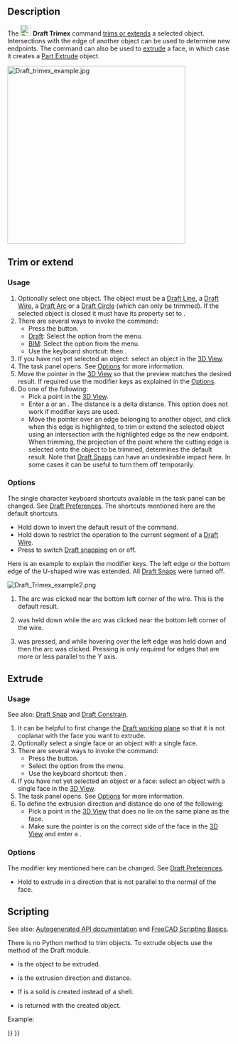 <languages/>
<translate>

<!--T:16-->
{{Docnav
|[[Draft_Offset|Offset]]
|[[Draft_Stretch|Stretch]]
|[[Draft_Workbench|Draft]]
|IconL=Draft_Offset.svg
|IconR=Draft_Stretch.svg
|IconC=Workbench_Draft.svg
}}

<!--T:1-->
{{GuiCommand
|Name=Draft Trimex
|MenuLocation=Modification → Trimex<br>Modify → Trimex
|Workbenches=[[Draft_Workbench|Draft]], [[BIM_Workbench|BIM]]
|Shortcut={{KEY|T}} {{KEY|R}}
|SeeAlso=[[Part_Extrude|Part Extrude]]
}}

==Description== <!--T:2-->

<!--T:3-->
The [[Image:Draft_Trimex.svg|24px]] '''Draft Trimex''' command [[#Trim_or_extend|trims or extends]] a selected object. Intersections with the edge of another object can be used to determine new endpoints. The command can also be used to [[#Extrude|extrude]] a face, in which case it creates a [[Part_Extrude|Part Extrude]] object.

</translate>
[[Image:Draft trimex example.jpg|400px]]
<translate>
<!--T:11-->
{{Caption|Top: a Draft Wire extended and then trimmed.<br>
Bottom: a face extruded into a solid body.}}

==Trim or extend== <!--T:20-->

===Usage=== <!--T:21-->

<!--T:5-->
# Optionally select one object. The object must be a [[Draft_Line|Draft Line]], a [[Draft_Wire|Draft Wire]], a [[Draft_Arc|Draft Arc]] or a [[Draft_Circle|Draft Circle]] (which can only be trimmed). If the selected object is closed it must have its {{PropertyData|Make Face}} property set to {{FALSE}}.
# There are several ways to invoke the command:
#* Press the {{Button|[[Image:Draft_Trimex.svg|16px]] [[Draft_Trimex|Trimex]]}} button.
#* [[Draft_Workbench|Draft]]: Select the {{MenuCommand|Modification → [[Image:Draft_Trimex.svg|16px]] Trimex}} option from the menu.
#* [[BIM_Workbench|BIM]]: Select the {{MenuCommand|Modify → [[Image:Draft_Trimex.svg|16px]] Trimex}} option from the menu.
#* Use the keyboard shortcut: {{KEY|T}} then {{KEY|R}}.
# If you have not yet selected an object: select an object in the [[3D_View|3D View]].
# The {{MenuCommand|Trimex}} task panel opens. See [[#Options|Options]] for more information.
# Move the pointer in the [[3D_View|3D View]] so that the preview matches the desired result. If required use the modifier keys as explained in the [[#Options|Options]].
# Do one of the following:
#* Pick a point in the [[3D_View|3D View]].
#* Enter a {{MenuCommand|Distance}} or an {{MenuCommand|Angle}}. The distance is a delta distance. This option does not work if modifier keys are used.
#* Move the pointer over an edge belonging to another object, and click when this edge is highlighted, to trim or extend the selected object using an intersection with the highlighted edge as the new endpoint. When trimming, the projection of the point where the cutting edge is selected onto the object to be trimmed, determines the default result. Note that [[Draft_Snap|Draft Snaps]] can have an undesirable impact here. In some cases it can be useful to turn them off temporarily.

===Options=== <!--T:22-->

<!--T:23-->
The single character keyboard shortcuts available in the task panel can be changed. See [[Draft_Preferences|Draft Preferences]]. The shortcuts mentioned here are the default shortcuts.

<!--T:24-->
* Hold down {{KEY|Alt}} to invert the default result of the command.
* Hold down {{KEY|Shift}} to restrict the operation to the current segment of a [[Draft_Wire|Draft Wire]].
* Press {{KEY|S}} to switch [[Draft_Snap|Draft snapping]] on or off.

<!--T:25-->
Here is an example to explain the modifier keys. The left edge or the bottom edge of the U-shaped wire was extended. All [[Draft_Snap|Draft Snaps]] were turned off.

</translate>
[[Image:Draft_Trimex_example2.png]]
<translate>

<!--T:7-->
# The arc was clicked near the bottom left corner of the wire. This is the default result.
# {{KEY|Alt}} was held down while the arc was clicked near the bottom left corner of the wire.
# {{KEY|Y}} was pressed, and while hovering over the left edge {{KEY|Shift}} was held down and then the arc was clicked. Pressing {{KEY|Y}} is only required for edges that are more or less parallel to the Y axis.

==Extrude== <!--T:26-->

===Usage=== <!--T:27-->

<!--T:28-->
See also: [[Draft_Snap|Draft Snap]] and [[Draft_Constrain|Draft Constrain]].

<!--T:29-->
# It can be helpful to first change the [[Draft_SelectPlane|Draft working plane]] so that it is not coplanar with the face you want to extrude.
# Optionally select a single face or an object with a single face.
# There are several ways to invoke the command:
#* Press the {{Button|[[Image:Draft_Trimex.svg|16px]] [[Draft_Trimex|Draft Trimex]]}} button.
#* Select the {{MenuCommand|Modification → [[Image:Draft_Trimex.svg|16px]] Trimex}} option from the menu.
#* Use the keyboard shortcut: {{KEY|T}} then {{KEY|R}}.
# If you have not yet selected an object or a face: select an object with a single face in the [[3D_View|3D View]].
# The {{MenuCommand|Trimex}} task panel opens. See [[#Options_2|Options]] for more information.
# To define the extrusion direction and distance do one of the following:
#* Pick a point in the [[3D_View|3D View]] that does no lie on the same plane as the face.
#* Make sure the pointer is on the correct side of the face in the [[3D_View|3D View]] and enter a {{MenuCommand|Distance}}.

===Options=== <!--T:30-->

<!--T:31-->
The modifier key mentioned here can be changed. See [[Draft_Preferences|Draft Preferences]].

<!--T:32-->
* Hold {{KEY|Shift}} to extrude in a direction that is not parallel to the normal of the face.

==Scripting== <!--T:19-->

<!--T:8-->
See also: [https://freecad.github.io/SourceDoc/ Autogenerated API documentation] and [[FreeCAD Scripting Basics|FreeCAD Scripting Basics]].

<!--T:9-->
There is no Python method to trim objects. To extrude objects use the {{incode|extrude}} method of the Draft module.

</translate>
{{Code|code=
extrusion = extrude(obj, vector, solid=False)
}}
<translate>

<!--T:36-->
* {{incode|obj}} is the object to be extruded.
* {{incode|vector}} is the extrusion direction and distance.
* If {{incode|solid}} is {{incode|True}} a solid is created instead of a shell.
* {{incode|extrusion}} is returned with the created object.

<!--T:37-->
Example:

</translate>
{{Code|code=
import FreeCAD as App
import Draft

doc = App.newDocument()

rectangle = Draft.make_rectangle(1500, 500)
doc.recompute()

vector = App.Vector(0, 0, 300)
solid = Draft.extrude(rectangle, vector, solid=True)
doc.recompute()
}}
<translate>


<!--T:15-->
{{Docnav
|[[Draft_Offset|Offset]]
|[[Draft_Stretch|Stretch]]
|[[Draft_Workbench|Draft]]
|IconL=Draft_Offset.svg
|IconR=Draft_Stretch.svg
|IconC=Workbench_Draft.svg
}}

</translate>
{{Draft Tools navi{{#translation:}}}}
{{Userdocnavi{{#translation:}}}}
